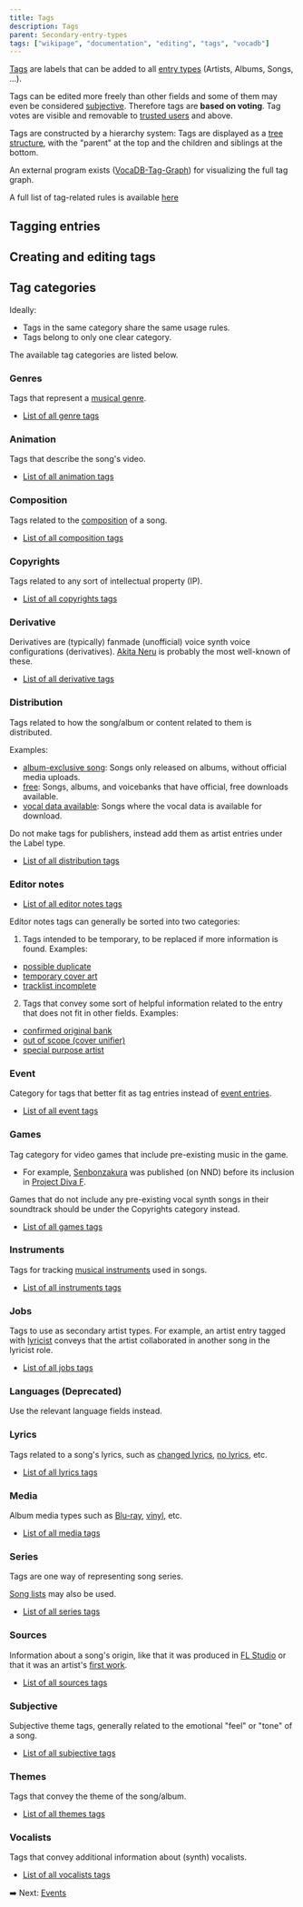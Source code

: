---
title: Tags
description: Tags
parent: Secondary-entry-types
tags: ["wikipage", "documentation", "editing", "tags", "vocadb"]
---


[Tags](https://vocadb.net/Tag) are labels that can be added to all [entry types](/docs/entry-types) (Artists, Albums, Songs, ...).

Tags can be edited more freely than other fields and some of them may even be considered [subjective](https://vocadb.net/T/3054). Therefore tags are **based on voting**. Tag votes are visible and removable to [trusted users](/docs/user-groups#trusted-user) and above. 

Tags are constructed by a hierarchy system: Tags are displayed as a [tree structure](https://en.wikipedia.org/wiki/Tree_structure), with the "parent" at the top and the children and siblings at the bottom.

An external program exists ([VocaDB-Tag-Graph](https://github.com/Shiroizu/VocaDB-Tag-Graph)) for visualizing the full tag graph.

A full list of tag-related rules is available [here](/rules/tags)

## Tagging entries

<RuleEmbed ruleId={21} />
<RuleEmbed ruleId={22} />
<RuleEmbed ruleId={59} />
<RuleEmbed ruleId={168} />
<RuleEmbed ruleId={152} />

## Creating and editing tags

<RuleEmbed ruleId={149} />
<RuleEmbed ruleId={147} />
<RuleEmbed ruleId={150} />

<RuleEmbed ruleId={153} />
<RuleEmbed ruleId={151} />

## Tag categories

<RuleEmbed ruleId={148} />

Ideally:

- Tags in the same category share the same usage rules.
- Tags belong to only one clear category.

The available tag categories are listed below.

### Genres

Tags that represent a [musical genre](https://en.wikipedia.org/wiki/Music_genre).

<RuleEmbed ruleId={171} />

- [List of all genre tags](https://vocadb.net/Search?searchType=Tag&categoryName=Genres&sort=UsageCount)

### Animation

Tags that describe the song's video. 

<RuleEmbed ruleId={152} />

- [List of all animation tags](https://vocadb.net/Search?searchType=Tag&categoryName=Animation&sort=UsageCount)

### Composition

Tags related to the [composition](https://en.wikipedia.org/wiki/Musical_composition) of a song.

- [List of all composition tags](https://vocadb.net/Search?searchType=Tag&categoryName=composition&sort=UsageCount)

### Copyrights

Tags related to any sort of intellectual property (IP).

<RuleEmbed ruleId={170} />

- [List of all copyrights tags](https://vocadb.net/Search?searchType=Tag&categoryName=copyrights&sort=UsageCount)

### Derivative 

Derivatives are (typically) fanmade (unofficial) voice synth voice configurations (derivatives).
[Akita Neru](https://vocadb.net/T/7204/akita-neru) is probably the most well-known of these.

<RuleEmbed ruleId={74} />

- [List of all derivative tags](https://vocadb.net/Search?searchType=Tag&categoryName=derivative&sort=UsageCount)

### Distribution

Tags related to how the song/album or content related to them is distributed.

Examples:

- [album-exclusive song](https://vocadb.net/T/9870/album-exclusive-song): Songs only released on albums, without official media uploads.
- [free](https://vocadb.net/T/160): Songs, albums, and voicebanks that have official, free downloads available. 
- [vocal data available](https://vocadb.net/T/6326/vocal-data-available): Songs where the vocal data is available for download.

Do not make tags for publishers, instead add them as artist entries under the Label type.

- [List of all distribution tags](https://vocadb.net/Search?searchType=Tag&categoryName=distribution&sort=UsageCount)

### Editor notes

- [List of all editor notes tags](https://vocadb.net/Search?searchType=Tag&categoryName=Editor%20notes&sort=UsageCount)

Editor notes tags can generally be sorted into two categories:

1) Tags intended to be temporary, to be replaced if more information is found. Examples: 
- [possible duplicate](https://vocadb.net/T/344)
- [temporary cover art](https://vocadb.net/T/429)
- [tracklist incomplete](https://vocadb.net/T/432)

2) Tags that convey some sort of helpful information related to the entry that does not fit in other fields. Examples:
- [confirmed original bank](https://vocadb.net/T/9786) 
- [out of scope (cover unifier)](https://vocadb.net/T/6751)
- [special purpose artist](https://vocadb.net/T/2870)

### Event

Category for tags that better fit as tag entries instead of [event entries](/docs/events).

- [List of all event tags](https://vocadb.net/Search?searchType=Tag&categoryName=event&sort=UsageCount)

### Games

Tag category for video games that include pre-existing music in the game. 

- For example, [Senbonzakura](https://vocadb.net/S/8394) was published (on NND) before its inclusion in [Project Diva F](https://vocadb.net/T/358).

Games that do not include any pre-existing vocal synth songs in their soundtrack should be under the Copyrights category instead.

- [List of all games tags](https://vocadb.net/Search?searchType=Tag&categoryName=games&sort=UsageCount)

### Instruments

Tags for tracking [musical instruments](https://en.wikipedia.org/wiki/Musical_instrument) used in songs.

- [List of all instruments tags](https://vocadb.net/Search?searchType=Tag&categoryName=instruments&sort=UsageCount)

### Jobs

Tags to use as secondary artist types. For example, an artist entry tagged with [lyricist](https://vocadb.net/T/246) conveys that the artist collaborated in another song in the lyricist role.

<RuleEmbed ruleId={93} />

- [List of all jobs tags](https://vocadb.net/Search?searchType=Tag&categoryName=jobs&sort=UsageCount)

### Languages (Deprecated)

Use the relevant language fields instead.

### Lyrics

Tags related to a song's lyrics, such as [changed lyrics](https://vocadb.net/T/2866/changed-lyrics), [no lyrics](https://vocadb.net/T/310/no-lyrics), etc.

- [List of all lyrics tags](https://vocadb.net/Search?searchType=Tag&categoryName=lyrics&sort=UsageCount)

### Media

Album media types such as [Blu-ray](https://vocadb.net/T/42/blu-ray), [vinyl](https://vocadb.net/T/3375/vinyl), etc.

- [List of all media tags](https://vocadb.net/Search?searchType=Tag&categoryName=media&sort=UsageCount)

### Series

Tags are one way of representing song series.

[Song lists](/docs/song-lists#song-lists-vs-tags) may also be used.

- [List of all series tags](https://vocadb.net/Search?searchType=Tag&categoryName=series&sort=UsageCount)

### Sources

Information about a song's origin, like that it was produced in [FL Studio](https://vocadb.net/T/3257/fl-studio) or that it was an artist's [first work](https://vocadb.net/T/158).

- [List of all sources tags](https://vocadb.net/Search?searchType=Tag&categoryName=sources&sort=UsageCount)

### Subjective

Subjective theme tags, generally related to the emotional "feel" or "tone" of a song.

- [List of all subjective tags](https://vocadb.net/Search?searchType=Tag&categoryName=subjective&sort=UsageCount)

### Themes

Tags that convey the theme of the song/album.

- [List of all themes tags](https://vocadb.net/Search?searchType=Tag&categoryName=themes&sort=UsageCount)

### Vocalists

Tags that convey additional information about (synth) vocalists.

- [List of all vocalists tags](https://vocadb.net/Search?searchType=Tag&categoryName=vocalists&sort=UsageCount)

➡️ Next: [Events](/docs/events)